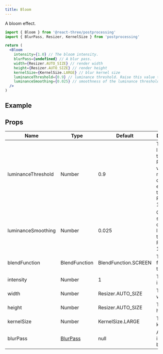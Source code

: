 ```yaml
---
title: Bloom
---
```


A bloom effect.

```jsx
import { Bloom } from '@react-three/postprocessing'
import { BlurPass, Resizer, KernelSize } from 'postprocessing'

return (
  <Bloom
    intensity={1.0} // The bloom intensity.
    blurPass={undefined} // A blur pass.
    width={Resizer.AUTO_SIZE} // render width
    height={Resizer.AUTO_SIZE} // render height
    kernelSize={KernelSize.LARGE} // blur kernel size
    luminanceThreshold={0.9} // luminance threshold. Raise this value to mask out darker elements in the scene.
    luminanceSmoothing={0.025} // smoothness of the luminance threshold. Range is [0, 1]
  />
)
```

## Example

<Codesandbox id="r9ujf" />

## Props

| Name               | Type                                                                                                         | Default              | Description                                                                                          |
| ------------------ | ------------------------------------------------------------------------------------------------------------ | -------------------- | ---------------------------------------------------------------------------------------------------- |
| luminanceThreshold | Number                                                                                                       | 0.9                  | The luminance threshold. Raise this value to mask out darker elements in the scene. Range is [0, 1]. |
| luminanceSmoothing | Number                                                                                                       | 0.025                | Controls the smoothness of the luminance threshold. Range is [0, 1].                                 |
| blendFunction      | BlendFunction                                                                                                | BlendFunction.SCREEN | The blend function of this effect.                                                                   |
| intensity          | Number                                                                                                       | 1                    | The intensity.                                                                                       |
| width              | Number                                                                                                       | Resizer.AUTO_SIZE    | The render width.                                                                                    |
| height             | Number                                                                                                       | Resizer.AUTO_SIZE    | The render height.                                                                                   |
| kernelSize         | Number                                                                                                       | KernelSize.LARGE     | The blur kernel size.                                                                                |
| blurPass           | [BlurPass](https://vanruesc.github.io/postprocessing/public/docs/class/src/passes/BlurPass.js~BlurPass.html) | null                 | An efficient, incremental blur pass.                                                                 |
